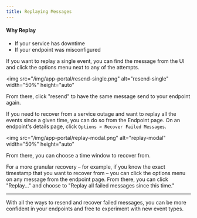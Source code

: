 ```yaml
---
title: Replaying Messages
---
```


#### Why Replay

- If your service has downtime
- If your endpoint was misconfigured

If you want to replay a single event, you can find the message
from the UI and click the options menu next to any of the attempts.

<img
  src="/img/app-portal/resend-single.png"
  alt="resend-single"
  width="50%"
  height="auto"
></img>

From there, click "resend" to have the same message send to your
endpoint again.

If you need to recover from a service outage and want to replay all
the events since a given time, you can do so from the Endpoint page.
On an endpoint's details page, click `Options > Recover Failed Messages`.

<img
  src="/img/app-portal/replay-modal.png"
  alt="replay-modal"
  width="50%"
  height="auto"
></img>

From there, you can choose a time window to recover from.

For a more granular recovery – for example, if you know the exact timestamp
that you want to recover from – you can click the options menu on any message
from the endpoint page. From there, you can click "Replay..." and choose to
"Replay all failed messages since this time."

---

With all the ways to resend and recover failed messages, you can be more
confident in your endpoints and free to experiment with new event types.

